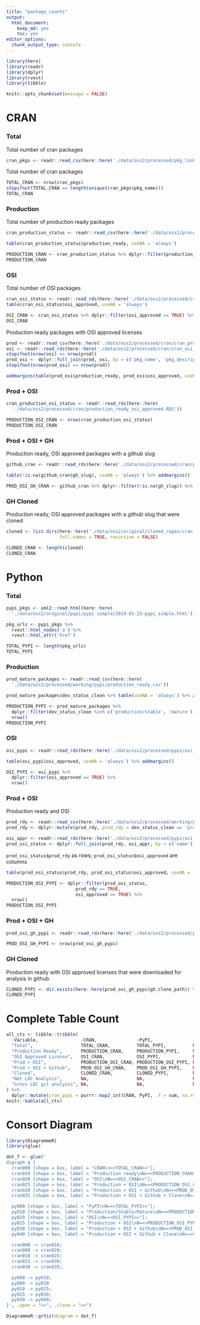 ```yaml
---
title: "package_counts"
output: 
  html_document: 
    keep_md: yes
    toc: yes
editor_options: 
  chunk_output_type: console
---
```


```r
library(here)
library(readr)
library(dplyr)
library(rvest)
library(tibble)

knitr::opts_chunk$set(message = FALSE)
```


# CRAN

### Total

Total number of cran packages

```r
cran_pkgs <- readr::read_csv(here::here('./data/oss2/processed/pkg_links.csv'))
```

Total number of cran packages

```r
TOTAL_CRAN <- nrow(cran_pkgs)
stopifnot(TOTAL_CRAN == length(unique(cran_pkgs$pkg_name)))
TOTAL_CRAN
```

### Production

Total number of production ready packages

```r
cran_production_status <- readr::read_csv(here::here('./data/oss2/processed/cran/cran_prod_rdy.csv'))

table(cran_production_status$production_ready, useNA = 'always')
```

```r
PRODUCTION_CRAN <- cran_production_status %>% dplyr::filter(production_ready == TRUE) %>% nrow()
PRODUCTION_CRAN
```

### OSI

Total number of OSI packages

```r
cran_osi_status <- readr::read_rds(here::here('./data/oss2/processed/cran/cran_osi_licenses.RDS'))
table(cran_osi_status$osi_approved, useNA = 'always')
```

```r
OSI_CRAN <- cran_osi_status %>% dplyr::filter(osi_approved == TRUE) %>% nrow()
OSI_CRAN
```

Production ready packages with OSI approved licenses

```r
prod <- readr::read_csv(here::here('./data/oss2/processed/cran/cran_prod_rdy.csv'))
osi <- readr::read_rds(here::here('./data/oss2/processed/cran/cran_osi_licenses.RDS'))
stopifnot(nrow(osi) == nrow(prod))
prod_osi <- dplyr::full_join(prod, osi, by = c('pkg_name', 'pkg_description', 'pkg_links', 'pkg_path'))
stopifnot(nrow(prod_osi) == nrow(prod))
```

```r
addmargins(table(prod_osi$production_ready, prod_osi$osi_approved, useNA = 'always'))
```

### Prod + OSI

```r
cran_production_osi_status <- readr::read_rds(here::here(
  './data/oss2/processed/cran/production_ready_osi_approved.RDS'))

PRODUCTION_OSI_CRAN <- nrow(cran_production_osi_status)
PRODUCTION_OSI_CRAN
```

### Prod + OSI + GH

Production ready, OSI approved packages with a github slug

```r
github_cran <- readr::read_rds(here::here('./data/oss2/processed/cran/production_osi_gh.RDS'))
```

```r
table(!is.na(github_cran$gh_slug), useNA = 'always') %>% addmargins()
```


```r
PROD_OSI_GH_CRAN <- github_cran %>% dplyr::filter(!is.na(gh_slug)) %>% nrow()
```

### GH Cloned

Production ready, OSI approved packages with a github slug that were cloned

```r
cloned <- list.dirs(here::here('./data/oss2/original/cloned_repos/cran'),
                    full.names = TRUE, recursive = FALSE)

CLONED_CRAN <- length(cloned)
CLONED_CRAN
```


# Python

### Total

```r
pypi_pkgs <- xml2::read_html(here::here(
  './data/oss2/original/pypi/pypi_simple/2019-01-23-pypi_simple.html'))

pkg_urls <- pypi_pkgs %>%
  rvest::html_nodes('a') %>%
  rvest::html_attr('href')
```

```r
TOTAL_PYPI <- length(pkg_urls)
TOTAL_PYPI
```

### Production


```r
prod_mature_packages <- readr::read_csv(here::here(
  './data/oss2/processed/working/pypi/production_ready.csv'))

prod_mature_packages$dev_status_clean %>% table(useNA = 'always') %>% addmargins()
```

```r
PRODUCTION_PYPI <- prod_mature_packages %>%
  dplyr::filter(dev_status_clean %in% c('production/stable', 'mature')) %>%
  nrow()
PRODUCTION_PYPI
```

### OSI

```r
osi_pypi <- readr::read_rds(here::here('./data/oss2/processed/pypi/osi_approved.RDS'))

table(osi_pypi$osi_approved, useNA = 'always') %>% addmargins()
```

```r
OSI_PYPI <- osi_pypi %>%
  dplyr::filter(osi_approved == TRUE) %>%
  nrow()
```

### Prod + OSI

Production ready and OSI

```r
prod_rdy <- readr::read_csv(here::here('./data/oss2/processed/working/pypi/production_ready.csv'))
prod_rdy <- dplyr::mutate(prod_rdy, prod_rdy = dev_status_clean == 'production/stable' | dev_status_clean == 'mature')

osi_appr <- readr::read_rds(here::here('./data/oss2/processed/pypi/osi_approved.RDS'))
prod_osi_status <- dplyr::full_join(prod_rdy, osi_appr, by = c('name'))
```

`prod_osi_status$prod_rdy` as rows; `prod_osi_status$osi_approved` are columns
```r
table(prod_osi_status$prod_rdy, prod_osi_status$osi_approved, useNA = 'always') %>% addmargins()
```


```r
PRODUCTION_OSI_PYPI <- dplyr::filter(prod_osi_status,
                          prod_rdy == TRUE,
                          osi_approved == TRUE) %>%
  nrow()
PRODUCTION_OSI_PYPI
```

### Prod + OSI + GH


```r
prod_osi_gh_pypi <- readr::read_rds(here::here('./data/oss2/processed/pypi/prod_osi_gh.RDS'))
```

```r
PROD_OSI_GH_PYPI <- nrow(prod_osi_gh_pypi)
```

### GH Cloned

Production ready with OSI approved licenses that were downloaded for analysis in github.

```r
CLONED_PYPI <- dir.exists(here::here(prod_osi_gh_pypi$gh_clone_path)) %>% sum(na.rm = TRUE)
CLONED_PYPI
```


# Complete Table Count

```r
all_cts <- tibble::tribble(
  ~Variable,                ~CRAN,               ~PyPI,               ~Julia,  ~CDN,
  "Total",                  TOTAL_CRAN,          TOTAL_PYPI,          NA,      NA,
  "Production Ready",       PRODUCTION_CRAN,     PRODUCTION_PYPI,     NA,      NA,
  "OSI Approved License",   OSI_CRAN,            OSI_PYPI,            NA,      NA, 
  "Prod + OSI",             PRODUCTION_OSI_CRAN, PRODUCTION_OSI_PYPI, NA,      NA, 
  "Prod + OSI + Github",    PROD_OSI_GH_CRAN,    PROD_OSI_GH_PYPI,    NA,      NA,
  "Cloned",                 CLONED_CRAN,         CLONED_PYPI,         NA,      NA,
  "Net LOC Analysis",       NA,                  NA,                  NA,      NA,
  "Gross LOC git analysis", NA,                  NA,                  NA,      NA
) %>%
  dplyr::mutate(cran_pypi = purrr::map2_int(CRAN, PyPI, .f = sum, na.rm = TRUE))
knitr::kable(all_cts)
```

# Consort Diagram

```r
library(DiagrammeR)
library(glue)
```

```r
dot_f <- glue('
digraph g {
  cran000 [shape = box, label = "CRAN\n<<TOTAL_CRAN>>"];
  cran010 [shape = box, label = "Production ready\nN=<<PRODUCTION_CRAN>>"];
  cran020 [shape = box, label = "OSI\nN=<<OSI_CRAN>>"];
  cran025 [shape = box, label = "Production + OSI\nN=<<PRODUCTION_OSI_CRAN>>"];
  cran030 [shape = box, label = "Production + OSI + Github\nN=<<PROD_OSI_GH_CRAN>>"];
  cran035 [shape = box, label = "Production + OSI + Github + Clone\nN=<<CLONED_CRAN>>"];

  py000 [shape = box, label = "PyPI\nN=<<TOTAL_PYPI>>"];
  py010 [shape = box, label = "Production/Stable/Mature\nN=<<PRODUCTION_PYPI>>"];
  py020 [shape = box, label = "OSI\nN=<<OSI_PYPI>>"];
  py025 [shape = box, label = "Production + OSI\nN=<<PRODUCTION_OSI_PYPI>>"];
  py030 [shape = box, label = "Production + OSI + Github\nN=<<PROD_OSI_GH_PYPI>>"];
  py040 [shape = box, label = "Production + OSI + Github + Clone\nN=<<CLONED_PYPI>>"];

  cran000 -> cran010;
  cran000 -> cran020;
  cran010 -> cran025;
  cran025 -> cran030;
  cran030 -> cran035;

  py000 -> py010;
  py000 -> py020
  py010 -> py025;
  py025 -> py030;
  py030 -> py040;
}', .open = "<<", .close = ">>")
```

```r
DiagrammeR::grViz(diagram = dot_f)
```

